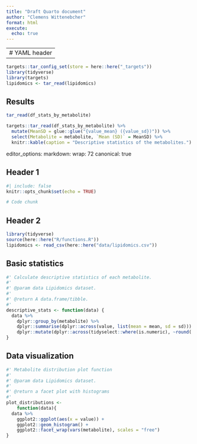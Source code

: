 ```yaml
---
title: "Draft Quarto document"
author: "Clemens Wittenebcher"
format: html
execute:
  echo: true
---
```


---
# YAML header
---

```r
targets::tar_config_set(store = here::here("_targets"))
library(tidyverse)
library(targets)
lipidomics <- tar_read(lipidomics)
```

## Results

```r
tar_read(df_stats_by_metabolite)
```

```r
targets::tar_read(df_stats_by_metabolite) %>% 
  mutate(MeanSD = glue::glue("{value_mean} ({value_sd})")) %>%
  select(Metabolite = metabolite, `Mean (SD)` = MeanSD) %>%
  knitr::kable(caption = "Descriptive statistics of the metabolites.")
```

editor_options: markdown: wrap: 72 canonical: true

## Header 1

```r
#| include: false
knitr::opts_chunk$set(echo = TRUE)
```

```r
# Code chunk
```

## Header 2

```r
library(tidyverse)
source(here::here("R/functions.R"))
lipidomics <- read_csv(here::here("data/lipidomics.csv"))
```

## Basic statistics

```r
#' Calculate descriptive statistics of each metabolite.
#'
#' @param data Lipidomics dataset.
#'
#' @return A data.frame/tibble.
#'
descriptive_stats <- function(data) {
  data %>%
    dplyr::group_by(metabolite) %>%
    dplyr::summarise(dplyr::across(value, list(mean = mean, sd = sd))) %>%
    dplyr::mutate(dplyr::across(tidyselect::where(is.numeric), ~round(.x, digits = 1)))
}

```

## Data visualization

```r

#' Metabolite distribution plot function
#'
#' @param data Lipidomics dataset.
#'
#' @return a facet plot with histograms
#'
plot_distributions <-
    function(data){
  data %>% 
    ggplot2::ggplot(aes(x = value)) + 
    ggplot2::geom_histogram() + 
    ggplot2::facet_wrap(vars(metabolite), scales = "free")
}

```
